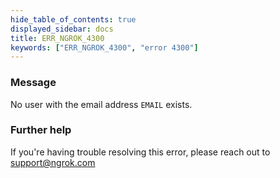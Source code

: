 ```yaml
---
hide_table_of_contents: true
displayed_sidebar: docs
title: ERR_NGROK_4300
keywords: ["ERR_NGROK_4300", "error 4300"]
---
```


### Message

No user with the email address `EMAIL` exists.

### Further help

If you're having trouble resolving this error, please reach out to [support@ngrok.com](mailto:support@ngrok.com?subject=Help%20with%20ERR_NGROK_4300)
